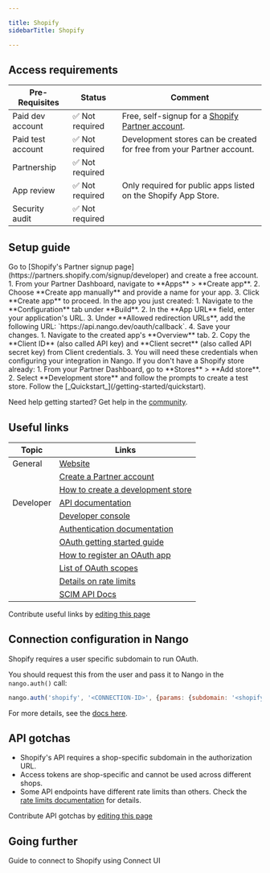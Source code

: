 ```yaml
---

title: Shopify
sidebarTitle: Shopify

---
```



<Overview />
<PreBuiltTooling />
<PreBuiltUseCases />

## Access requirements
| Pre-Requisites | Status | Comment|
| - | - | - |
| Paid dev account | ✅ Not required | Free, self-signup for a [Shopify Partner account](https://partners.shopify.com/signup/developer). |
| Paid test account | ✅ Not required | Development stores can be created for free from your Partner account. |
| Partnership | ✅ Not required | |
| App review | ✅ Not required | Only required for public apps listed on the Shopify App Store. |
| Security audit | ✅ Not required | |


## Setup guide

<Steps>
  <Step title="Create a Shopify Partner account">
    Go to [Shopify's Partner signup page](https://partners.shopify.com/signup/developer) and create a free account.
  </Step>
  <Step title="Create a new app in your Partner account">
    1. From your Partner Dashboard, navigate to **Apps** > **Create app**.
    2. Choose **Create app manually** and provide a name for your app.
    3. Click **Create app** to proceed.
  </Step>
  <Step title="Configure OAuth settings">
    In the app you just created:
    1. Navigate to the **Configuration** tab under **Build**.
    2. In the **App URL** field, enter your application's URL.
    3. Under **Allowed redirection URLs**, add the following URL: `https://api.nango.dev/oauth/callback`.
    4. Save your changes.
  </Step>
  <Step title="Obtain API credentials">
    1. Navigate to the created app's **Overview** tab.
    2. Copy the **Client ID** (also called API key) and **Client secret** (also called API secret key) from Client credentials.
    3. You will need these credentials when configuring your integration in Nango.
  </Step>
  <Step title="Create a development store for testing">
    If you don't have a Shopify store already:
    1. From your Partner Dashboard, go to **Stores** > **Add store**.
    2. Select **Development store** and follow the prompts to create a test store.
  </Step>
  <Step title="Next">
    Follow the [_Quickstart_](/getting-started/quickstart).
  </Step>
</Steps>

<Tip>Need help getting started? Get help in the [community](https://nango.dev/slack).</Tip>


## Useful links

| Topic | Links | 
| - | - | 
| General | [Website](https://www.shopify.com/) |
| | [Create a Partner account](https://partners.shopify.com/signup/developer) |
| | [How to create a development store](https://help.shopify.com/en/partners/dashboard/development-stores) |
| Developer | [API documentation](https://shopify.dev/docs/api/admin) |
| | [Developer console](https://partners.shopify.com/) |
| | [Authentication documentation](https://shopify.dev/docs/apps/auth/oauth) |
| | [OAuth getting started guide](https://shopify.dev/docs/apps/build/authentication-authorization/access-tokens/authorization-code-grant) |
| | [How to register an OAuth app](https://shopify.dev/docs/apps/build/authentication-authorization/client-secrets) |
| | [List of OAuth scopes](https://shopify.dev/docs/api/usage/access-scopes) |
| | [Details on rate limits](https://shopify.dev/docs/api/usage/rate-limits) |
| | [SCIM API Docs](https://help.shopify.com/en/manual/organization-settings/users/security/scim) |

<Note>Contribute useful links by [editing this page](https://github.com/nangohq/nango/tree/master/docs-v2/integrations/all/shopify.mdx)</Note>

## Connection configuration in Nango

Shopify requires a user specific subdomain to run OAuth.

You should request this from the user and pass it to Nango in the `nango.auth()` call:

```js
nango.auth('shopify', '<CONNECTION-ID>', {params: {subdomain: '<shopify-subdomain>'}});
```

For more details, see the [docs here](/guides/api-authorization/authorize-in-your-app-default-ui#apis-requiring-connection-specific-configuration-for-authorization).

## API gotchas

- Shopify's API requires a shop-specific subdomain in the authorization URL.
- Access tokens are shop-specific and cannot be used across different shops.
- Some API endpoints have different rate limits than others. Check the [rate limits documentation](https://shopify.dev/docs/api/usage/rate-limits) for details.

<Note>Contribute API gotchas by [editing this page](https://github.com/nangohq/nango/tree/master/docs-v2/integrations/all/shopify.mdx)</Note>

## Going further

<Card title="Connect to Shopify" icon="link" href="/integrations/all/shopify/connect" horizontal>
  Guide to connect to Shopify using Connect UI
</Card>
